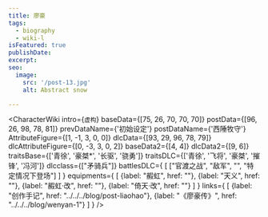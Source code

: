 ```yaml
---
title: 廖豪
tags:
  - biography
  - wiki-l
isFeatured: true
publishDate:
excerpt:
seo:
  image:
    src: '/post-13.jpg'
    alt: Abstract snow

---
```



<CharacterWiki
  intro={`虚构`}
  baseData={[75, 26, 70, 70, 70]}
  postData={[96, 26, 98, 78, 81]}
  prevDataName={'初始设定'}
  postDataName={'西陲牧守'}
  AttributeFigure={[1, -1, 3, 0, 0]}
  dlcData={[93, 29, 96, 78, 79]}
  dlcAttributeFigure={[0, -3, 3, 0, 2]}
  baseData2={[4, 4]}
  dlcData2={[9, 6]}
  traitsBase={['青徐', '豪桀*', '长驱', '骁勇']}
  traitsDLC={['青徐', '飞将', '豪桀', '摧锋', '冯河']}
  dlcclass={["矛骑兵"]}
  battlesDLC={
    [
      ["官渡之战", "敌军", "", "特定情况下登场"]
    ]
  }
  equipments={
    [
      {label: "赮虹", href: ""},
      {label: "天义", href: ""},
      {label: "赮虹·改", href: ""},
      {label: "倚天·改", href: ""}
    ]
  }
  links={
    [
      {label: "创作手记", href: "../../../blog/post-liaohao"},
      {label: "《廖豪传》", href: "../../../blog/wenyan-1"}
    ]
  }
/>
